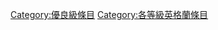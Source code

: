 {{Articles by Quality|topic=英格蘭|project=英格蘭|format=toc}}
[[Category:優良級條目|Category:優良級條目]]
[[Category:各等級英格蘭條目|Category:各等級英格蘭條目]]